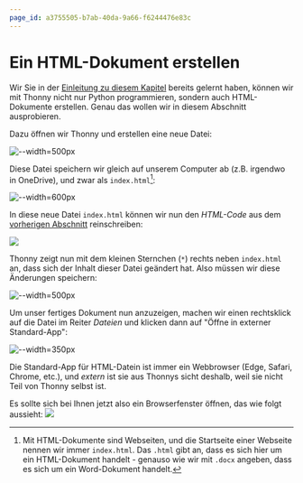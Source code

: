 ```yaml
---
page_id: a3755505-b7ab-40da-9a66-f6244476e83c
---
```



# Ein HTML-Dokument erstellen
Wir Sie in der [Einleitung zu diesem Kapitel](./Texte-im-Web) bereits gelernt haben, können wir mit Thonny nicht nur Python programmieren, sondern auch HTML-Dokumente erstellen. Genau das wollen wir in diesem Abschnitt ausprobieren.

Dazu öffnen wir Thonny und erstellen eine neue Datei:

![--width=500px](img/thonny-neue-datei.png)

Diese Datei speichern wir gleich auf unserem Computer ab (z.B. irgendwo in OneDrive), und zwar als `index.html`[^1]:

![--width=600px](img/speichern-als-index.html.png)

In diese neue Datei `index.html` können wir nun den _HTML-Code_ aus dem [vorherigen Abschnitt](HTML-Dokument) reinschreiben:

![](img/thonny-hallo-welt-unformatiert.png)

Thonny zeigt nun mit dem kleinen Sternchen (`*`) rechts neben `index.html` an, dass sich der Inhalt dieser Datei geändert hat. Also müssen wir diese Änderungen speichern:

![--width=500px](img/thonny-aenderungen-speichern.png)

Um unser fertiges Dokument nun anzuzeigen, machen wir einen rechtsklick auf die Datei im Reiter _Dateien_ und klicken dann auf "Öffne in externer Standard-App":

![--width=350px](img/thonny-index.html-oeffnen.png)

Die Standard-App für HTML-Datein ist immer ein Webbrowser (Edge, Safari, Chrome, etc.), und _extern_ ist sie aus Thonnys sicht deshalb, weil sie nicht Teil von Thonny selbst ist.

Es sollte sich bei Ihnen jetzt also ein Browserfenster öffnen, das wie folgt aussieht:
<BrowserWindow url="C:\Benutzer\silas\Webseite\index.html">
  ![](img/hallo-welt-unformatiert.png)
</BrowserWindow>

[^1]: Mit HTML-Dokumente sind Webseiten, und die Startseite einer Webseite nennen wir immer `index.html`. Das `.html` gibt an, dass es sich hier um ein HTML-Dokument handelt - genauso wie wir mit `.docx` angeben, dass es sich um ein Word-Dokument handelt.
